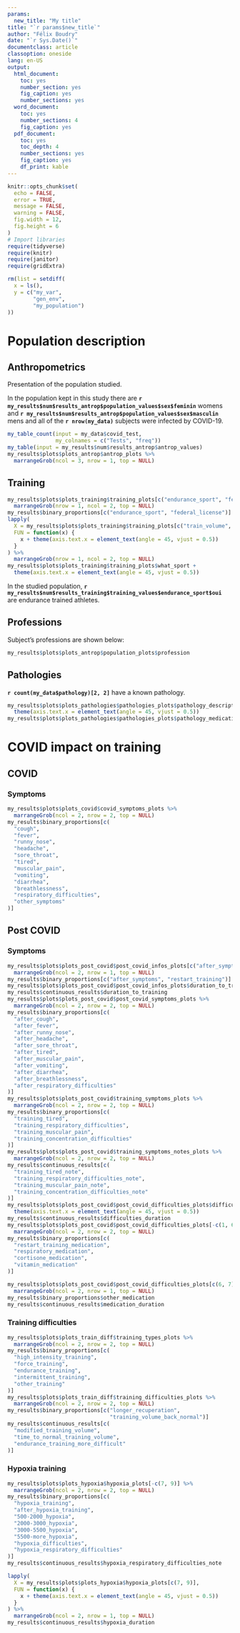 ```yaml
---
params:
  new_title: "My title"
title: "`r params$new_title`"
author: "Félix Boudry"
date: "`r Sys.Date()`"
documentclass: article
classoption: oneside
lang: en-US
output:
  html_document: 
    toc: yes
    number_section: yes
    fig_caption: yes
    number_sections: yes
  word_document:
    toc: yes
    number_sections: 4
    fig_caption: yes
  pdf_document: 
    toc: yes
    toc_depth: 4
    number_sections: yes
    fig_caption: yes
    df_print: kable
---
```


```r
knitr::opts_chunk$set(
  echo = FALSE,
  error = TRUE,
  message = FALSE,
  warning = FALSE,
  fig.width = 12,
  fig.height = 6
)
# Import libraries
require(tidyverse)
require(knitr)
require(janitor)
require(gridExtra)
```

```r
rm(list = setdiff(
  x = ls(),
  y = c("my_var",
        "gen_env",
        "my_population")
))
```

# Population description

## Anthropometrics

Presentation of the population studied.

In the population kept in this study there are
**`r my_results$num$results_antrop$population_values$sex$feminin`** womens and
**`r my_results$num$results_antrop$population_values$sex$masculin`** mens and all of the
**`r nrow(my_data)`** subjects were infected by COVID-19.

```r
my_table_count(input = my_data$covid_test,
               my_colnames = c("Tests", "freq"))
my_table(input = my_results$num$results_antrop$antrop_values)
my_results$plots$plots_antrop$antrop_plots %>%
  marrangeGrob(ncol = 3, nrow = 1, top = NULL)
```

## Training

```r
my_results$plots$plots_training$training_plots[c("endurance_sport", "federal_license")] %>%
  marrangeGrob(nrow = 1, ncol = 2, top = NULL)
my_results$binary_proportions[c("endurance_sport", "federal_license")]
lapply(
  X = my_results$plots$plots_training$training_plots[c("train_volume", "train_sessions_week", "train_method")],
  FUN = function(x) {
    x + theme(axis.text.x = element_text(angle = 45, vjust = 0.5))
  }
) %>%
  marrangeGrob(nrow = 1, ncol = 2, top = NULL)
my_results$plots$plots_training$training_plots$what_sport +
  theme(axis.text.x = element_text(angle = 45, vjust = 0.5))
```

In the studied population, **`r my_results$num$results_training$training_values$endurance_sport$oui`** are endurance
trained athletes.

## Professions

Subject's professions are shown below:

```r
my_results$plots$plots_antrop$population_plots$profession
```

## Pathologies

**`r count(my_data$pathology)[2, 2]`** have a known pathology.

```r
my_results$plots$plots_pathologies$pathologies_plots$pathology_description +
  theme(axis.text.x = element_text(angle = 45, vjust = 0.5))
my_results$plots$plots_pathologies$pathologies_plots$pathology_medication
```

# COVID impact on training

## COVID

### Symptoms

```r
my_results$plots$plots_covid$covid_symptoms_plots %>%
  marrangeGrob(ncol = 2, nrow = 2, top = NULL)
my_results$binary_proportions[c(
  "cough",
  "fever",
  "runny_nose",
  "headache",
  "sore_throat",
  "tired",
  "muscular_pain",
  "vomiting",
  "diarrhea",
  "breathlessness",
  "respiratory_difficulties",
  "other_symptoms"
)]
```

## Post COVID

### Symptoms

```r
my_results$plots$plots_post_covid$post_covid_infos_plots[c("after_symptoms", "restart_training")] %>%
  marrangeGrob(ncol = 2, nrow = 1, top = NULL)
my_results$binary_proportions[c("after_symptoms", "restart_training")]
my_results$plots$plots_post_covid$post_covid_infos_plots$duration_to_training
my_results$continuous_results$duration_to_training
my_results$plots$plots_post_covid$post_covid_symptoms_plots %>%
  marrangeGrob(ncol = 2, nrow = 2, top = NULL)
my_results$binary_proportions[c(
  "after_cough",
  "after_fever",
  "after_runny_nose",
  "after_headache",
  "after_sore_throat",
  "after_tired",
  "after_muscular_pain",
  "after_vomiting",
  "after_diarrhea",
  "after_breathlessness",
  "after_respiratory_difficulties"
)]
my_results$plots$plots_post_covid$training_symptoms_plots %>%
  marrangeGrob(ncol = 2, nrow = 2, top = NULL)
my_results$binary_proportions[c(
  "training_tired",
  "training_respiratory_difficulties",
  "training_muscular_pain",
  "training_concentration_difficulties"
)]
my_results$plots$plots_post_covid$training_symptoms_notes_plots %>%
  marrangeGrob(ncol = 2, nrow = 2, top = NULL)
my_results$continuous_results[c(
  "training_tired_note",
  "training_respiratory_difficulties_note",
  "training_muscular_pain_note",
  "training_concentration_difficulties_note"
)]
my_results$plots$plots_post_covid$post_covid_difficulties_plots$difficulties_duration +
  theme(axis.text.x = element_text(angle = 45, vjust = 0.5))
my_results$continuous_results$difficulties_duration
my_results$plots$plots_post_covid$post_covid_difficulties_plots[-c(1, 6, 7)] %>%
  marrangeGrob(ncol = 2, nrow = 2, top = NULL)
my_results$binary_proportions[c(
  "restart_training_medication",
  "respiratory_medication",
  "cortisone_medication",
  "vitamin_medication"
)]
```

```r
my_results$plots$plots_post_covid$post_covid_difficulties_plots[c(6, 7)] %>%
  marrangeGrob(ncol = 2, nrow = 1, top = NULL)
my_results$binary_proportions$other_medication
my_results$continuous_results$medication_duration
```

### Training difficulties

```r
my_results$plots$plots_train_diff$training_types_plots %>%
  marrangeGrob(ncol = 2, nrow = 2, top = NULL)
my_results$binary_proportions[c(
  "high_intensity_training",
  "force_training",
  "endurance_training",
  "intermittent_training",
  "other_training"
)]
my_results$plots$plots_train_diff$training_difficulties_plots %>%
  marrangeGrob(ncol = 2, nrow = 2, top = NULL)
my_results$binary_proportions[c("longer_recuperation",
                                "training_volume_back_normal")]
my_results$continuous_results[c(
  "modified_training_volume",
  "time_to_normal_training_volume",
  "endurance_training_more_difficult"
)]
```

### Hypoxia training

```r
my_results$plots$plots_hypoxia$hypoxia_plots[-c(7, 9)] %>%
  marrangeGrob(ncol = 2, nrow = 2, top = NULL)
my_results$binary_proportions[c(
  "hypoxia_training",
  "after_hypoxia_training",
  "500-2000_hypoxia",
  "2000-3000_hypoxia",
  "3000-5500_hypoxia",
  "5500-more_hypoxia",
  "hypoxia_difficulties",
  "hypoxia_respiratory_difficulties"
)]
my_results$continuous_results$hypoxia_respiratory_difficulties_note
```

```r
lapply(
  X = my_results$plots$plots_hypoxia$hypoxia_plots[c(7, 9)],
  FUN = function(x) {
    x + theme(axis.text.x = element_text(angle = 45, vjust = 0.5))
  }
) %>%
  marrangeGrob(ncol = 2, nrow = 1, top = NULL)
my_results$continuous_results$hypoxia_duration
```

